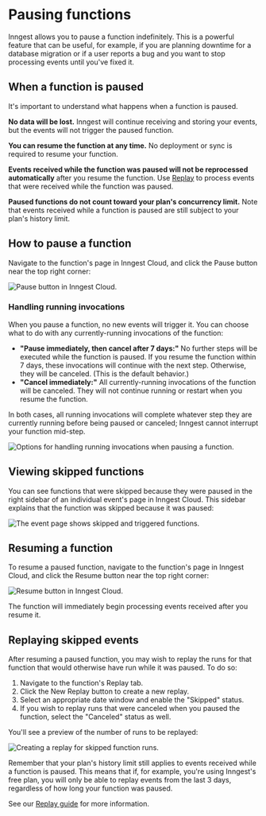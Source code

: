 
# Pausing functions

Inngest allows you to pause a function indefinitely. This is a powerful feature that can be useful, for example, if you are planning downtime for a database migration or if a user reports a bug and you want to stop processing events until you've fixed it.

## When a function is paused

It's important to understand what happens when a function is paused.

**No data will be lost.** Inngest will continue receiving and storing your events, but the events will not trigger the paused function.

**You can resume the function at any time.** No deployment or sync is required to resume your function.

**Events received while the function was paused will not be reprocessed automatically** after you resume the function. Use [Replay](/docs/platform/replay) to process events that were received while the function was paused.

**Paused functions do not count toward your plan's concurrency limit.** Note that events received while a function is paused are still subject to your plan's history limit.

## How to pause a function

Navigate to the function's page in Inngest Cloud, and click the Pause button near the top right corner:

![Pause button in Inngest Cloud.](/assets/docs/guides/pause-functions/pause-btn.png)

### Handling running invocations

When you pause a function, no new events will trigger it. You can choose what to do with any currently-running invocations of the function:

- **"Pause immediately, then cancel after 7 days:"** No further steps will be executed while the function is paused. If you resume the function within 7 days, these invocations will continue with the next step. Otherwise, they will be canceled. (This is the default behavior.)
- **"Cancel immediately:"** All currently-running invocations of the function will be canceled. They will not continue running or restart when you resume the function.

In both cases, all running invocations will complete whatever step they are currently running before being paused or canceled; Inngest cannot interrupt your function mid-step.

![Options for handling running invocations when pausing a function.](/assets/docs/guides/pause-functions/pause-modal.png)

## Viewing skipped functions

You can see functions that were skipped because they were paused in the right sidebar of an individual event's page in Inngest Cloud. This sidebar explains that the function was skipped because it was paused:

![The event page shows skipped and triggered functions.](/assets/docs/guides/pause-functions/event-page.png)

## Resuming a function

To resume a paused function, navigate to the function's page in Inngest Cloud, and click the Resume button near the top right corner:

![Resume button in Inngest Cloud.](/assets/docs/guides/pause-functions/resume-btn.png)

The function will immediately begin processing events received after you resume it.

## Replaying skipped events

After resuming a paused function, you may wish to replay the runs for that function that would otherwise have run while it was paused.  To do so:

1. Navigate to the function's Replay tab.
2. Click the New Replay button to create a new replay.
3. Select an appropriate date window and enable the "Skipped" status.
4. If you wish to replay runs that were canceled when you paused the function, select the "Canceled" status as well.

You'll see a preview of the number of runs to be replayed:

![Creating a replay for skipped function runs.](/assets/docs/guides/pause-functions/replay-modal.png)

Remember that your plan's history limit still applies to events received while a function is paused. This means that if, for example, you're using Inngest's free plan, you will only be able to replay events from the last 3 days, regardless of how long your function was paused.

See our [Replay guide](/docs/platform/replay) for more information.
